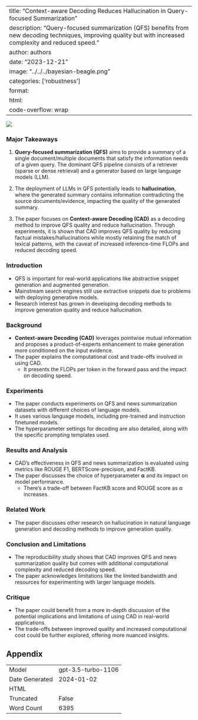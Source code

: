 
---
title: "Context-aware Decoding Reduces Hallucination in Query-focused Summarization"
description: "Query-focused summarization (QFS) benefits from new decoding techniques, improving quality but with increased complexity and reduced speed."
author: authors
date: "2023-12-21"
image: "../../../bayesian-beagle.png"
categories: ['robustness']
format:
  html:
    code-overflow: wrap
---

![](None)

### Major Takeaways

1. **Query-focused summarization (QFS)** aims to provide a summary of a single document/multiple documents that satisfy the information needs of a given query. The dominant QFS pipeline consists of a retriever (sparse or dense retrieval) and a generator based on large language models (LLM).

2. The deployment of LLMs in QFS potentially leads to **hallucination**, where the generated summary contains information contradicting the source documents/evidence, impacting the quality of the generated summary.

3. The paper focuses on **Context-aware Decoding (CAD)** as a decoding method to improve QFS quality and reduce hallucination. Through experiments, it is shown that CAD improves QFS quality by reducing factual mistakes/hallucinations while mostly retaining the match of lexical patterns, with the caveat of increased inference-time FLOPs and reduced decoding speed.

### Introduction
- QFS is important for real-world applications like abstractive snippet generation and augmented generation.
- Mainstream search engines still use extractive snippets due to problems with deploying generative models.
- Research interest has grown in developing decoding methods to improve generation quality and reduce hallucination.

### Background
- **Context-aware Decoding (CAD)** leverages pointwise mutual information and proposes a product-of-experts enhancement to make generation more conditioned on the input evidence.
- The paper explains the computational cost and trade-offs involved in using CAD.
  - It presents the FLOPs per token in the forward pass and the impact on decoding speed.

### Experiments
- The paper conducts experiments on QFS and news summarization datasets with different choices of language models.
- It uses various language models, including pre-trained and instruction finetuned models.
- The hyperparameter settings for decoding are also detailed, along with the specific prompting templates used.

### Results and Analysis
- CAD's effectiveness in QFS and news summarization is evaluated using metrics like ROUGE F1, BERTScore-precision, and FactKB.
- The paper discusses the choice of hyperparameter **α** and its impact on model performance.
  - There's a trade-off between FactKB score and ROUGE score as α increases.

### Related Work
- The paper discusses other research on hallucination in natural language generation and decoding methods to improve generation quality.

### Conclusion and Limitations
- The reproducibility study shows that CAD improves QFS and news summarization quality but comes with additional computational complexity and reduced decoding speed.
- The paper acknowledges limitations like the limited bandwidth and resources for experimenting with larger language models.

### Critique
- The paper could benefit from a more in-depth discussion of the potential implications and limitations of using CAD in real-world applications.
- The trade-offs between improved quality and increased computational cost could be further explored, offering more nuanced insights.

## Appendix

|          |          |
|----------|----------|
| Model     | gpt-3.5-turbo-1106       |
| Date Generated     | 2024-01-02       |
| HTML     |        |
| Truncated       | False       |
| Word Count       | 6395       |